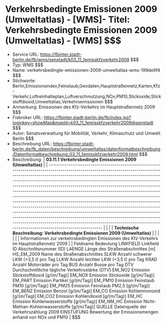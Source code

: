 # Verkehrsbedingte Emissionen 2009 (Umweltatlas) - [WMS]- Titel: Verkehrsbedingte Emissionen 2009 (Umweltatlas) - [WMS] $$$
- Service URL: https://fbinter.stadt-berlin.de/fb/wms/senstadt/k03_11_1emisskfzverkehr2009 $$$
- Typ: WMS $$$
- Name: verkehrsbedingte-emissionen-2009-umweltatlas-wms-199de9f4 $$$
- Stichworte: Berlin,Emissionsindex,Feinstaub,Geodaten,Hauptstraßennetz,Karten,Kfz-Verkehr,Luftreinhalteplan,Luftverschmutzung,NOx,PM10,Stickoxide,Stickstoffdioxid,Umweltatlas,Verkehrsemissionen $$$
- Anmerkung: Emissionen des Kfz-Verkehrs im Hauptstraßennetz 2009 $$$
- Fisbroker URL: https://fbinter.stadt-berlin.de/fb/index.jsp?loginkey=showMap&mapId=k03_11_1emisskfzverkehr2009@senstadt $$$
- Autor: Senatsverwaltung für Mobilität, Verkehr, Klimaschutz und Umwelt Berlin $$$
- Beschreibung URL: https://fbinter.stadt-berlin.de/fb_daten/beschreibung/umweltatlas/datenformatbeschreibung/Datenformatbeschreibung_03_11_1emisskfzverkehr2009.html $$$
- Beschreibung: | **03.11.1 Verkehrsbedingte Emissionen 2009 (Umweltatlas)**                                                                                                                                                                                                                                                                                                                                                                                                                                                                                                                                                                                                                                                                                                                                                                                                                                                                                          |
| --------------------------------------------------------------------------------------------------------------------------------------------------------------------------------------------------------------------------------------------------------------------------------------------------------------------------------------------------------------------------------------------------------------------------------------------------------------------------------------------------------------------------------------------------------------------------------------------------------------------------------------------------------------------------------------------------------------------------------------------------------------------------------------------------------------------------------------------------------------------------------------------------------------------------------------------------- |
|                                                                                                                                                                                                                                                                                                                                                                                                                                                                                                                                                                                                                                                                                                                                                                                                                                                                                                                                                     |
| **Technische Beschreibung: Verkehrsbedingte Emissionen 2009 (Umweltatlas)**                                                                                                                                                                                                                                                                                                                                                                                                                                                                                                                                                                                                                                                                                                                                                                                                                                                                         |
|                                                                                                                                                                                                                                                                                                                                                                                                                                                                                                                                                                                                                                                                                                                                                                                                                                                                                                                                                     |
|                                                                                                                                                                                                                                                                                                                                                                                                                                                                                                                                                                                                                                                                                                                                                                                                                                                                                                                                                     |
| Informationen zur verkehrsbedingten Emissionen des Kfz-Verkehrs im Hauptstraßennetz 2009                                                                                                                                                                                                                                                                                                                                                                                                                                                                                                                                                                                                                                                                                                                                                                                                                                                            |
| Feldname Bedeutung LINKFIELD Linkfield ID Abschnittsnummer (ID) LAENGE Länge des Straßenabschnittes \[m\] HS\_EM\_2009 Name des Straßenabschnittes SLKW Anzahl schwerer LKW (>3,5 t) pro Tag LLKW Anzahl leichter LKW (<3,5 t) pro Tag KRAD Anzahl Motorräder pro Tag BUS Anzahl Busse pro Tag DTV Durchschnittliche tägliche Verkehrsstärke (DTV) EM\_NO2 Emission Stickstoffdioxid \[g/(m/Tag)\] EM\_NOX Emission Stickoxide \[g/(m/Tag)\] EM\_PART Emission Partikel \[g/(m/Tag)\] EM\_PM10 Emission Feinstaub PM10 \[g/(m/Tag)\] EM\_PM25 Emission Feinstaub PM2,5 \[g/(m/Tag)\] EM\_BENZ Emission Benzol \[g/(m/Tag)\] EM\_CO Emission Kohlenmonoxid \[g/(m/Tag)\] EM\_CO2 Emission Kohlendioxid \[g/(m/Tag)\] EM\_HC Emission Kohlenwasserstoffe \[g/(m/Tag)\] EM\_NM\_HC Emission Nicht-Methan-Kohlenwasserstoffe \[g/(m/Tag)\] QUELLE Datenquelle der Verkehrszählung 2009 EINSTUFUNG Bewertung der Emissionsmengen anhand von NOx und PM10 | $$$
